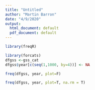 ```yaml
---
title: "Untitled"
author: "Martin Barron"
date: "4/9/2020"
output:
  html_document: default
  pdf_document: default
---
```


```r
library(freqR)

library(forcats)
dfgss <-gss_cat
dfgss$year[c(seq(1,1000, by=4))] <- NA

freq(dfgss, year, plot=F)

```



```r

freq(dfgss, year, plot=T, na.rm = T)

```

